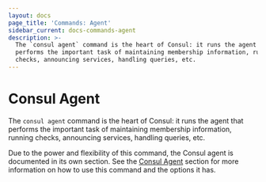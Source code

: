```yaml
---
layout: docs
page_title: 'Commands: Agent'
sidebar_current: docs-commands-agent
description: >-
  The `consul agent` command is the heart of Consul: it runs the agent that
  performs the important task of maintaining membership information, running
  checks, announcing services, handling queries, etc.
---
```


# Consul Agent

The `consul agent` command is the heart of Consul: it runs the agent that
performs the important task of maintaining membership information,
running checks, announcing services, handling queries, etc.

Due to the power and flexibility of this command, the Consul agent
is documented in its own section. See the [Consul Agent](/docs/agent/basics.html)
section for more information on how to use this command and the
options it has.
